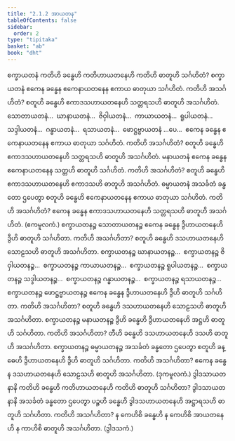 ```yaml
---
title: "2.1.2 အာယတန"
tableOfContents: false
sidebar:
  order: 2
type: "tipitaka"
basket: "ab"
book: "dht"
---
```



<DynamicBreadcrumb />

<Division number="22" book="dht">

<Paragraph number="56" book="dht">
စက္ခာယတနံ ကတိဟိ ခန္ဓေဟိ ကတိဟာယတနေဟိ ကတိဟိ ဓာတူဟိ သင်္ဂဟိတံ? စက္ခာယတနံ ဧကေန ခန္ဓေန ဧကေနာယတနေန ဧကာယ ဓာတုယာ သင်္ဂဟိတံ. ကတိဟိ အသင်္ဂဟိတံ? စတူဟိ ခန္ဓေဟိ ဧကာဒသဟာယတနေဟိ သတ္တရသဟိ ဓာတူဟိ အသင်္ဂဟိတံ.
</Paragraph>

</Division>
<Division number="23" book="dht">

<Paragraph number="57" book="dht">
သောတာယတနံ…  ဃာနာယတနံ…  ဇိဝှါယတနံ…  ကာယာယတနံ…  ရူပါယတနံ…  သဒ္ဒါယတနံ…  ဂန္ဓာယတနံ…  ရသာယတနံ…  ဖောဋ္ဌဗ္ဗာယတနံ …ပေ…  ဧကေန ခန္ဓေန ဧကေနာယတနေန ဧကာယ ဓာတုယာ သင်္ဂဟိတံ. ကတိဟိ အသင်္ဂဟိတံ? စတူဟိ ခန္ဓေဟိ ဧကာဒသဟာယတနေဟိ သတ္တရသဟိ ဓာတူဟိ အသင်္ဂဟိတံ.
</Paragraph>

</Division>
<Division number="24" book="dht">

<Paragraph number="58" book="dht">
မနာယတနံ ဧကေန ခန္ဓေန ဧကေနာယတနေန သတ္တဟိ ဓာတူဟိ သင်္ဂဟိတံ. ကတိဟိ အသင်္ဂဟိတံ? စတူဟိ ခန္ဓေဟိ ဧကာဒသဟာယတနေဟိ ဧကာဒသဟိ ဓာတူဟိ အသင်္ဂဟိတံ.
</Paragraph>

</Division>
<Division number="25" book="dht">

<Paragraph number="59" book="dht">
ဓမ္မာယတနံ အသင်္ခတံ ခန္ဓတော ဌပေတွာ စတူဟိ ခန္ဓေဟိ ဧကေနာယတနေန ဧကာယ ဓာတုယာ သင်္ဂဟိတံ. ကတိဟိ အသင်္ဂဟိတံ? ဧကေန ခန္ဓေန ဧကာဒသဟာယတနေဟိ သတ္တရသဟိ ဓာတူဟိ အသင်္ဂဟိတံ.

</Paragraph>
</Division>

<Paragraph number="60" type="center" book="dht">
(ဧကမူလကံ.)


</Paragraph>

<Division number="26" book="dht">

<Paragraph number="61" book="dht">
စက္ခာယတနဉ္စ သောတာယတနဉ္စ ဧကေန ခန္ဓေန ဒွီဟာယတနေဟိ ဒွီဟိ ဓာတူဟိ သင်္ဂဟိတာ. ကတိဟိ အသင်္ဂဟိတာ? စတူဟိ ခန္ဓေဟိ ဒသဟာယတနေဟိ သောဠသဟိ ဓာတူဟိ အသင်္ဂဟိတာ.
</Paragraph>

</Division>
<Division number="27" book="dht">

<Paragraph number="62" book="dht">
စက္ခာယတနဉ္စ ဃာနာယတနဉ္စ…  စက္ခာယတနဉ္စ ဇိဝှါယတနဉ္စ…  စက္ခာယတနဉ္စ ကာယာယတနဉ္စ…  စက္ခာယတနဉ္စ ရူပါယတနဉ္စ…  စက္ခာယတနဉ္စ သဒ္ဒါယတနဉ္စ…  စက္ခာယတနဉ္စ ဂန္ဓာယတနဉ္စ…  စက္ခာယတနဉ္စ ရသာယတနဉ္စ…  စက္ခာယတနဉ္စ ဖောဋ္ဌဗ္ဗာယတနဉ္စ ဧကေန ခန္ဓေန ဒွီဟာယတနေဟိ ဒွီဟိ ဓာတူဟိ သင်္ဂဟိတာ. ကတိဟိ အသင်္ဂဟိတာ? စတူဟိ ခန္ဓေဟိ ဒသဟာယတနေဟိ သောဠသဟိ ဓာတူဟိ အသင်္ဂဟိတာ.
</Paragraph>

</Division>
<Division number="28" book="dht">

<Paragraph number="63" book="dht">
စက္ခာယတနဉ္စ မနာယတနဉ္စ ဒွီဟိ ခန္ဓေဟိ ဒွီဟာယတနေဟိ အဋ္ဌဟိ ဓာတူဟိ သင်္ဂဟိတာ. ကတိဟိ အသင်္ဂဟိတာ? တီဟိ ခန္ဓေဟိ ဒသဟာယတနေဟိ ဒသဟိ ဓာတူဟိ အသင်္ဂဟိတာ.
</Paragraph>

</Division>
<Division number="29" book="dht">

<Paragraph number="64" book="dht">
စက္ခာယတနဉ္စ ဓမ္မာယတနဉ္စ အသင်္ခတံ ခန္ဓတော ဌပေတွာ စတူဟိ ခန္ဓေဟိ ဒွီဟာယတနေဟိ ဒွီဟိ ဓာတူဟိ သင်္ဂဟိတာ. ကတိဟိ အသင်္ဂဟိတာ? ဧကေန ခန္ဓေန ဒသဟာယတနေဟိ သောဠသဟိ ဓာတူဟိ အသင်္ဂဟိတာ.

</Paragraph>
</Division>

<Paragraph number="65" type="center" book="dht">
(ဒုကမူလကံ.)


</Paragraph>

<Division number="30" book="dht">

<Paragraph number="66" book="dht">
ဒွါဒသာယတနာနိ ကတိဟိ ခန္ဓေဟိ ကတိဟာယတနေဟိ ကတိဟိ ဓာတူဟိ သင်္ဂဟိတာ? ဒွါဒသာယတနာနိ အသင်္ခတံ ခန္ဓတော ဌပေတွာ ပဉ္စဟိ ခန္ဓေဟိ ဒွါဒသဟာယတနေဟိ အဋ္ဌာရသဟိ ဓာတူဟိ သင်္ဂဟိတာ. ကတိဟိ အသင်္ဂဟိတာ? န ကေဟိစိ ခန္ဓေဟိ န ကေဟိစိ အာယတနေဟိ န ကာဟိစိ ဓာတူဟိ အသင်္ဂဟိတာ.

</Paragraph>
</Division>

<Paragraph number="67" type="center" book="dht">
(ဒွါဒသကံ.)
</Paragraph>